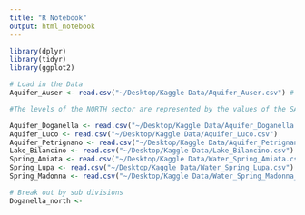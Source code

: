 ```yaml
---
title: "R Notebook"
output: html_notebook
---
```


```r
library(dplyr)
library(tidyr)
library(ggplot2)
```
```r
# Load in the Data
Aquifer_Auser <- read.csv("~/Desktop/Kaggle Data/Aquifer_Auser.csv") # Description: This waterbody consists of two subsystems, called NORTH and SOUTH, where the former partly influences the behavior of the latter. Indeed, the north subsystem is a water table (or unconfined) aquifer while the south subsystem is an artesian (or confined) groundwater.

#The levels of the NORTH sector are represented by the values of the SAL, PAG, CoS and DIEC wells, while the levels of the SOUTH sector by the LT2 well.

Aquifer_Doganella <- read.csv("~/Desktop/Kaggle Data/Aquifer_Doganella.csv") 
Aquifer_Luco <- read.csv("~/Desktop/Kaggle Data/Aquifer_Luco.csv") 
Aquifer_Petrignano <- read.csv("~/Desktop/Kaggle Data/Aquifer_Petrignano.csv")
Lake_Bilancino <- read.csv("~/Desktop/Kaggle Data/Lake_Bilancino.csv")
Spring_Amiata <- read.csv("~/Desktop/Kaggle Data/Water_Spring_Amiata.csv")
Spring_Lupa <- read.csv("~/Desktop/Kaggle Data/Water_Spring_Lupa.csv")
Spring_Madonna <- read.csv("~/Desktop/Kaggle Data/Water_Spring_Madonna_di_Canneto.csv")

# Break out by sub divisions
Doganella_north <- 
```
